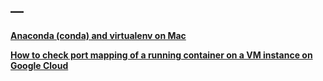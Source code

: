 ---
---

<link rel="stylesheet" href="styles.css" type="text/css">

__[Anaconda (conda) and virtualenv on Mac](./conda_virtualenv.html)__

__[How to check port mapping of a running container on a VM instance on Google Cloud](./Port_Mapping_Container.html)__
